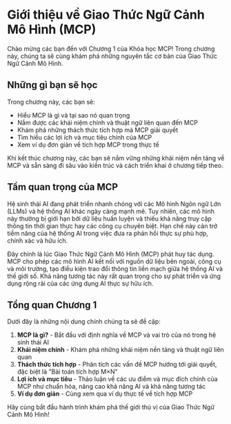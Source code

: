# Giới thiệu về Giao Thức Ngữ Cảnh Mô Hình (MCP)

Chào mừng các bạn đến với Chương 1 của Khóa học MCP! Trong chương này, chúng ta sẽ cùng khám phá những nguyên tắc cơ bản của Giao Thức Ngữ Cảnh Mô Hình.

## Những gì bạn sẽ học

Trong chương này, các bạn sẽ:

* Hiểu MCP là gì và tại sao nó quan trọng
* Nắm được các khái niệm chính và thuật ngữ liên quan đến MCP
* Khám phá những thách thức tích hợp mà MCP giải quyết
* Tìm hiểu các lợi ích và mục tiêu chính của MCP
* Xem ví dụ đơn giản về tích hợp MCP trong thực tế

Khi kết thúc chương này, các bạn sẽ nắm vững những khái niệm nền tảng về MCP và sẵn sàng đi sâu vào kiến trúc và cách triển khai ở chương tiếp theo.

## Tầm quan trọng của MCP

Hệ sinh thái AI đang phát triển nhanh chóng với các Mô hình Ngôn ngữ Lớn (LLMs) và hệ thống AI khác ngày càng mạnh mẽ. Tuy nhiên, các mô hình này thường bị giới hạn bởi dữ liệu huấn luyện và thiếu khả năng truy cập thông tin thời gian thực hay các công cụ chuyên biệt. Hạn chế này cản trở tiềm năng của hệ thống AI trong việc đưa ra phản hồi thực sự phù hợp, chính xác và hữu ích.

Đây chính là lúc Giao Thức Ngữ Cảnh Mô Hình (MCP) phát huy tác dụng. MCP cho phép các mô hình AI kết nối với nguồn dữ liệu bên ngoài, công cụ và môi trường, tạo điều kiện trao đổi thông tin liền mạch giữa hệ thống AI và thế giới số. Khả năng tương tác này rất quan trọng cho sự phát triển và ứng dụng rộng rãi của các ứng dụng AI thực sự hữu ích.

## Tổng quan Chương 1

Dưới đây là những nội dung chính chúng ta sẽ đề cập:

1. **MCP là gì?** - Bắt đầu với định nghĩa về MCP và vai trò của nó trong hệ sinh thái AI
2. **Khái niệm chính** - Khám phá những khái niệm nền tảng và thuật ngữ liên quan
3. **Thách thức tích hợp** - Phân tích các vấn đề MCP hướng tới giải quyết, đặc biệt là "Bài toán tích hợp M×N"
4. **Lợi ích và mục tiêu** - Thảo luận về các ưu điểm và mục đích chính của MCP như chuẩn hóa, nâng cao khả năng AI và khả năng tương tác
5. **Ví dụ đơn giản** - Cùng xem qua ví dụ thực tế về tích hợp MCP

Hãy cùng bắt đầu hành trình khám phá thế giới thú vị của Giao Thức Ngữ Cảnh Mô Hình!
